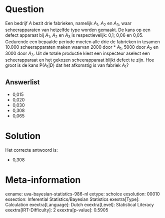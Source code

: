 Question
========

Een bedrijf *A* bezit drie fabrieken, namelijk *A*~1~, *A*~2~ en *A*~3~,
waar scheerapparaten van hetzelfde type worden gemaakt. De kans op een
defect apparaat bij *A*~1~, *A*~2~ en *A*~3~ is respectievelijk: 0,1;
0,06 en 0,05. Gedurende een bepaalde periode moeten alle drie de
fabrieken in tesamen 10.000 scheerapparaten maken waarvan 2000 door
* *A*~1~, 5000 door *A*~2~ en 3000 door *A*~3~. Uit de totale productie
kiest een inspecteur aselect een scheerapparaat en het gekozen
scheerapparaat blijkt defect te zijn. Hoe groot is de kans
P(*A*~1~\|*D*) dat het afkomstig is van fabriek *A*~1~?


Answerlist
----------

* 0,015
* 0,020
* 0,030
* 0,308
* 0,065

Solution
========

Het correcte antwoord is: 

* 0,308

Meta-information
================
exname: uva-bayesian-statistics-986-nl
extype: schoice
exsolution: 00010
exsection: Inferential Statistics/Bayesian Statistics
exextra[Type]: Calculation
exextra[Language]: Dutch
exextra[Level]: Statistical Literacy
exextra[IRT-Difficulty]: 2
exextra[p-value]: 0.5905
